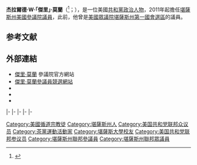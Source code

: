 {{Expand|time=2015-07-15T15:47:08+00:00}}
{{请求翻译|time=2015-07-15T15:47:08+00:00}}
{{Infobox officeholder
|name         = 傑里·莫蘭<br>Jerry Moran
|image        = Jerry Moran, official portrait, 112th Congress.jpg
|jr/sr        = 聯邦參議員
|state        = [[堪薩斯州|堪薩斯州]]
|alongside    = [[派特·羅伯茲|派特·羅伯茲]]
|term_start   = 2011年1月3日
|term_end     = 
|predecessor  = [[薩姆·布朗巴克|薩姆·布朗巴克]]
|successor    = 
|state1       = [[堪薩斯州|堪薩斯州]]
|district1    = [[堪薩斯州第一國會選區|一]]
|term_start1  = 1997年1月3日
|term_end1    = 2011年1月3日
|predecessor1 = [[派特·羅伯茲|派特·羅伯茲]]
|successor1   = [[蒂姆·荷斯卡普|蒂姆·荷斯卡普]]
|birth_date   = {{birth date and age|1954|5|29}}
|birth_place  = {{US}}[[堪薩斯州|堪薩斯州]][[巴頓縣_(堪薩斯州)|巴頓縣]][[大本德_(堪薩斯州)|大本德]]
|death_date   = 
|death_place  = 
|party        = [[共和黨_(美國)|共和黨]]
|spouse       = 羅巴·莫蘭（Robba Moran）
|alma_mater   = {{le|富特海斯州立大學|Fort Hays State University}}<br>[[堪萨斯大学|堪萨斯大学]]
|religion     = [[循道宗|循道宗]]
|website      = {{URL|http://www.moran.senate.gov|參議員網站}}
}}
'''杰拉爾德·W·｢傑里｣·莫蘭'''（{{lang-en|'''Gerald W. "Jerry" Moran'''}}<ref name=feptds>{{Cite web |url=http://freepages.genealogy.rootsweb.ancestry.com/~battle/senators/moranjerry.htm |title=moranjerry |access-date=2015-07-15 |archive-url=https://web.archive.org/web/20151208073607/http://freepages.genealogy.rootsweb.ancestry.com/~battle/senators/moranjerry.htm |archive-date=2015-12-08 |dead-url=yes }}</ref>；{{bd|1954年|5月29日}}），是一位美國[[共和黨_(美國)|共和黨]][[政治人物|政治人物]]，2011年起擔任[[堪薩斯州|堪薩斯州]][[美國參議院|美國參議院議員]]，此前，他曾是[[美國眾議院|美國眾議院]][[堪薩斯州第一國會選區|堪薩斯州第一國會選區]]的議員。

==参考文献==
{{reflist}}

==外部連結==
* [http://moran.senate.gov/ 傑里·莫蘭] {{Wayback|url=http://moran.senate.gov/ |date=20201204200704 }}參議院官方網站
* [http://www.moranforkansas.com/ 傑里·莫蘭參議員競選網站] {{Wayback|url=http://www.moranforkansas.com/ |date=20201208144117 }}
* {{C-SPAN|Jerry Moran}}
* {{Dmoz|Regional/North_America/United_States/Kansas/Government/Federal/US_Senate/Jerry_Moran_%5BR%5D}}
* {{CongLinks | congbio = m000934 | ballot = Jerry_Moran | nndb = 064/000039944 | votesmart = 542 | govtrack = 400284 | opencong = 400284 | rollcall = 190 | politifact = | fec = S0KS00091 | opensecrets = N00005282 | assets = jerry-moran | legistorm = 387/Rep_Jerry_Moran.html | followthemoney = | ontheissues = House/Jerry_Moran.htm | congress = jerry-moran/1507 | worldcat = np-moran,%20jerry | cspan = 45469 | imdb = 5355588 | bloomberg = | nyt = | washpo = gIQAdVZfAP }}

{{s-start}}
{{s-par|us-hs}}
{{s-bef|before=[[派特·羅伯茲|派特·羅伯茲]]}}
{{s-ttl|title=[[堪薩斯州第一國會選區|堪薩斯州第一國會選區]]<br>{{le|堪薩斯州美國眾議院議員列表|List of United States Representatives from Kansas|眾議院議員}}|years=1997年－2011年}}
{{s-aft|after=[[蒂姆·荷斯卡普|蒂姆·荷斯卡普]]}}
|-
{{s-ppo}}
{{s-bef|before=[[薩姆·布朗巴克|薩姆·布朗巴克]]}}
{{s-ttl|title={{nowrap|[[美國參議員|美國參議員]]{{le|堪薩斯州美國參議院議員列表|List of United States Senators from Kansas|堪薩斯州}}[[共和黨_(美國)|共和黨]]被提名人}}<br>（[[美國參議員類別|第3類]]）|years={{le|2010年堪薩斯州美國參議院議員選舉|United States Senate election in Kansas, 2010|2010年}}、{{le|2016年堪薩斯州美國參議院議員選舉|United States Senate election in Kansas, 2016|2016年}}}}
{{s-inc|recent}}
|-
{{s-bef|before=[[約翰·康寧|約翰·康寧]]}}
{{s-ttl|title={{le|共和黨參議院全國委員會|National Republican Senatorial Committee}}主席|years=2013年－2015年}}
{{s-aft|after=[[羅傑·威克|羅傑·威克]]}}
|-
{{s-par|us-sen}}
{{s-bef|before=[[薩姆·布朗巴克|薩姆·布朗巴克]]}}
{{s-ttl|title={{le|堪薩斯州美國參議員列表|List of United States Senators from Kansas|堪薩斯州第3類參議員}}|years=2011年－|alongside=[[派特·羅伯茲|派特·羅伯茲]]、[[羅傑·馬紹爾|羅傑·馬紹爾]]}}
{{s-inc}}
|-
{{s-bef|before=[[強尼·艾薩克森|強尼·艾薩克森]]}}
{{s-ttl|title={{le|美國參議院退伍軍人事務委員會|United States Senate Committee on Veterans' Affairs|參議院退伍軍人事務委員會}}主席|years=2019年-至今}}
{{s-inc}}
|-
{{s-prec|usa}}
{{s-bef|before=[[罗伊·布伦特|罗伊·布伦特]]}}
{{s-ttl|title=[[美國參議員資歷|美國參議員資歷]]|years=第41位}}
{{s-aft|after=[[罗伯·波特曼|罗伯·波特曼]]}}
{{s-end}}

{{Current U.S. Senators}}
{{DEFAULTSORT: Moran, Jerry}}

[[Category:美國循道宗教徒|Category:美國循道宗教徒]]
[[Category:堪薩斯州人|Category:堪薩斯州人]]
[[Category:美国共和党联邦众议员|Category:美国共和党联邦众议员]]
[[Category:茶黨運動活動家|Category:茶黨運動活動家]]
[[Category:堪薩斯大學校友|Category:堪薩斯大學校友]]
[[Category:美国共和党联邦参议员|Category:美国共和党联邦参议员]]
[[Category:堪薩斯州聯邦參議員|Category:堪薩斯州聯邦參議員]]
[[Category:堪薩斯州聯邦眾議員|Category:堪薩斯州聯邦眾議員]]
